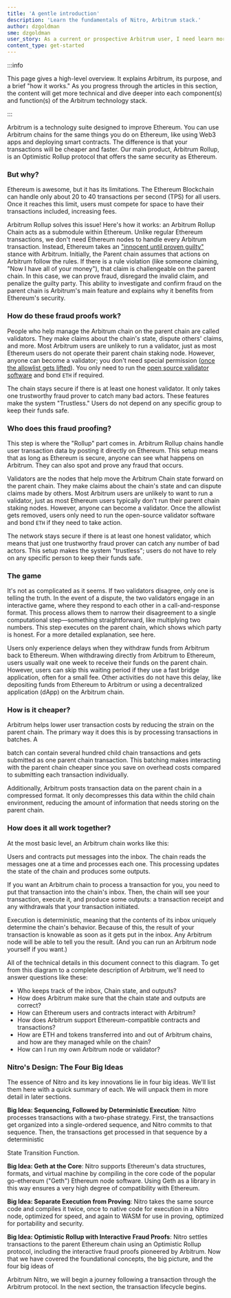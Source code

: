 ```yaml
---
title: 'A gentle introduction'
description: 'Learn the fundamentals of Nitro, Arbitrum stack.'
author: dzgoldman
sme: dzgoldman
user_story: As a current or prospective Arbitrum user, I need learn more about Nitros design.
content_type: get-started
---
```



:::info

This page gives a high-level overview. It explains <a data-quicklook-from="arbitrum">Arbitrum</a>, its purpose, and a brief "how it works." As you progress
through the articles in this section, the content will get more technical and dive deeper into each component(s) and function(s) of the Arbitrum technology
stack.

:::

Arbitrum is a technology suite designed to improve Ethereum. You can use Arbitrum chains for the same things you do on Ethereum, like using Web3 apps and
deploying smart contracts. The difference is that your transactions will be cheaper and faster. Our main product, Arbitrum Rollup, is an Optimistic Rollup
protocol that offers the same security as Ethereum.

### But why?

Ethereum is awesome, but it has its limitations. The Ethereum <a data-quicklook-from="blockchain">Blockchain</a> can handle only about 20 to 40 transactions per
second (TPS) for all users. Once it reaches this limit, users must compete for space to have their transactions included, increasing fees.

Arbitrum Rollup solves this issue! Here's how it works: an <a data-quicklook-from="arbitrum-rollup-chain">Arbitrum Rollup Chain</a> acts as a submodule within
Ethereum. Unlike regular Ethereum transactions, we don't need Ethereum nodes to handle every Arbitrum transaction. Instead, Ethereum takes an
["innocent until proven guilty"](https://insights.deribit.com/market-research/making-sense-of-rollups-part-2-dispute-resolution-on-arbitrum-and-optimism/)
stance with Arbitrum. Initially, the <a data-quicklook-from="parent-chain">Parent chain</a> assumes that actions on Arbitrum follow the rules. If there is a
rule violation (like someone claiming, "Now I have all of your money"), that claim is challengeable on the parent chain. In this case, we can prove fraud,
disregard the invalid claim, and penalize the guilty party. This ability to investigate and confirm fraud on the parent chain is Arbitrum's main feature and
explains why it benefits from Ethereum's security.

### How do these fraud proofs work?

People who help manage the <a data-quicklook-from="arbitrum-chain">Arbitrum chain</a> on the parent chain are called validators. They make claims about the
chain's state, dispute others' claims, and more. Most Arbitrum users are unlikely to run a <a data-quicklook-from="validator">validator</a>, just as most
Ethereum users do not operate their parent chain staking node. However, anyone can become a validator; you don't need special permission
([once the allowlist gets lifted](https://docs.arbitrum.foundation/state-of-progressive-decentralization)). You only need to run the
[open source validator software](https://github.com/OffchainLabs/nitro) and bond `ETH` if required.

The chain stays secure if there is at least one honest validator. It only takes one trustworthy fraud prover to catch many bad actors. These features make the
system "<a data-quicklook-from="trustless">Trustless</a>." Users do not depend on any specific group to keep their funds safe.

### Who does this fraud proofing?

This step is where the "Rollup" part comes in. Arbitrum Rollup chains handle user <a data-quicklook-from="transaction">transaction</a> data by posting it
directly on Ethereum. This setup means that as long as Ethereum is secure, anyone can see what happens on Arbitrum. They can also spot and prove any fraud that
occurs.

Validators are the nodes that help move the Arbitrum <a data-quicklook-from="chain-state">Chain state</a> forward on the parent chain. They make claims about
the chain's state and can dispute claims made by others. Most Arbitrum users are unlikely to want to run a validator, just as most Ethereum users typically
don't run their parent chain staking nodes. However, anyone can become a validator. Once the allowlist gets removed, users only need to run the open-source
validator software and bond `ETH` if they need to take action.

The network stays secure if there is at least one honest validator, which means that just one trustworthy fraud prover can catch any number of bad actors. This
setup makes the system "trustless"; users do not have to rely on any specific person to keep their funds safe.

### The game

It's not as complicated as it seems. If two validators disagree, only one is telling the truth. In the event of a dispute, the two validators engage in an
interactive game, where they respond to each other in a call-and-response format. This process allows them to narrow their disagreement to a single
computational step—something straightforward, like multiplying two numbers. This step executes on the parent chain, which shows which party is honest. For a
more detailed explanation, see here.

Users only experience delays when they withdraw funds from Arbitrum back to Ethereum. When withdrawing directly from Arbitrum to Ethereum, users usually wait
one week to receive their funds on the parent chain. However, users can skip this waiting period if they use a fast <a data-quicklook-from="bridge">bridge</a>
application, often for a small fee. Other activities do not have this delay, like depositing funds from Ethereum to Arbitrum or using a decentralized
application (<a data-quicklook-from="dapp">dApp</a>) on the Arbitrum chain.

### How is it cheaper?

Arbitrum helps lower user transaction costs by reducing the strain on the parent chain. The primary way it does this is by processing transactions in batches. A

<a data-quicklook-from="batch">batch</a> can contain several hundred <a data-quicklook-from="child-chain">child chain</a> transactions and gets submitted as one
parent chain transaction. This batching makes interacting with the parent chain cheaper since you save on overhead costs compared to submitting each transaction
individually.

Additionally, Arbitrum posts transaction data on the parent chain in a compressed format. It only decompresses this data within the child chain environment,
reducing the amount of information that needs storing on the parent chain.

### How does it all work together?

At the most basic level, an Arbitrum chain works like this:

<ImageWithCaption
  caption="Original napkin sketch drawn by Arbitrum co-founder Ed Felten"
  src="https://lh4.googleusercontent.com/qwf_aYyB1AfX9s-_PQysOmPNtWB164_qA6isj3NhkDnmcro6J75f6MC2_AjlN60lpSkSw6DtZwNfrt13F3E_G8jdvjeWHX8EophDA2oUM0mEpPVeTlMbsjUCMmztEM0WvDpyWZ6R"
/>

Users and contracts put messages into the inbox. The chain reads the messages one at a time and processes each one. This processing updates the state of the
chain and produces some outputs.

If you want an Arbitrum chain to process a transaction for you, you need to put that transaction into the chain's inbox. Then, the chain will see your
transaction, execute it, and produce some outputs: a transaction receipt and any withdrawals that your transaction initiated.

Execution is deterministic, meaning that the contents of its inbox uniquely determine the chain's behavior. Because of this, the result of your transaction is
knowable as soon as it gets put in the inbox. Any Arbitrum node will be able to tell you the result. (And you can run an Arbitrum node yourself if you want.)

All of the technical details in this document connect to this diagram. To get from this diagram to a complete description of Arbitrum, we'll need to answer
questions like these:

- Who keeps track of the inbox, Chain state, and outputs?
- How does Arbitrum make sure that the chain state and outputs are correct?
- How can Ethereum users and contracts interact with Arbitrum?
- How does Arbitrum support Ethereum-compatible contracts and transactions?
- How are ETH and tokens transferred into and out of Arbitrum chains, and how are they managed while on the chain?
- How can I run my own Arbitrum node or validator?

### Nitro's Design: The Four Big Ideas

The essence of Nitro and its key innovations lie in four big ideas. We'll list them here with a quick summary of each. We will unpack them in more detail in
later sections.

**Big Idea: Sequencing, Followed by Deterministic Execution**: Nitro processes transactions with a two-phase strategy. First, the transactions get organized
into a single-ordered sequence, and Nitro commits to that sequence. Then, the transactions get processed in that sequence by a deterministic

<a data-quicklook-from="state-transition-function">State Transition Function</a>.

**Big Idea: <a data-quicklook-from="geth">Geth</a> at the Core**: Nitro supports Ethereum's data structures, formats, and virtual machine by compiling in the
core code of the popular go-ethereum ("Geth") Ethereum node software. Using Geth as a library in this way ensures a very high degree of compatibility with
Ethereum.

**Big Idea: Separate Execution from Proving**: Nitro takes the same source code and compiles it twice, once to native code for execution in a Nitro node,
optimized for speed, and again to <a data-quicklook-from="wasm">WASM</a> for use in proving, optimized for portability and security.

**Big Idea: Optimistic Rollup with Interactive Fraud Proofs**: Nitro settles transactions to the parent Ethereum chain using an Optimistic Rollup protocol,
including the interactive fraud proofs pioneered by Arbitrum. Now that we have covered the foundational concepts, the big picture, and the four big ideas of

<a data-quicklook-from="arbitrum-nitro">Arbitrum Nitro</a>, we will begin a journey following a transaction through the Arbitrum protocol. In the next section,
the transaction lifecycle begins.
